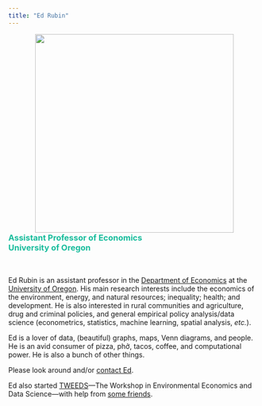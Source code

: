```yaml
---
title: "Ed Rubin"
---
```


<!-- <img align="right" src="Photos/edFormal2Tall.jpg" width = "300"> -->
<img align="right" src="Photos/edKidsTall.jpg" width = "400" HSPACE = "50">

<font color="#18BC9C"><h3>
Assistant Professor of Economics
<br>
University of Oregon
</h3></font>

<br>
<!-- <br> -->
<!-- <br> -->
<!-- <br> -->

Ed Rubin is an assistant professor in the [Department of Economics](https://economics.uoregon.edu) at the [University of Oregon](https://www.uoregon.edu). His main research interests include the economics of the environment, energy, and natural resources; inequality; health; and development. He is also interested in rural communities and agriculture, drug and criminal policies, and general empirical policy analysis/data science (econometrics, statistics, machine learning, spatial analysis, _etc._).

Ed is a lover of data, (beautiful) graphs, maps, Venn diagrams, and people. He is an avid consumer of pizza, phở, tacos, coffee, and computational power. He is also a bunch of other things.

Please look around and/or [contact Ed](contact.html).
<!-- Calendly link widget begin -->
<!-- <link href="https://assets.calendly.com/assets/external/widget.css" rel="stylesheet">
<script src="https://assets.calendly.com/assets/external/widget.js" type="text/javascript"></script>You can also
<a href="" onclick="Calendly.showPopupWidget('https://calendly.com/edwardarubin');return false;">schedule a meeting in office hours</a>.
 --><!-- Calendly link widget end -->

Ed also started [TWEEDS](https://tweeds.io)—The Workshop in Environmental Economics and Data Science—with help from [some friends](https://tweeds.io/about/).

<!-- ![](Photos/theoEdRedwoods.jpg) -->
